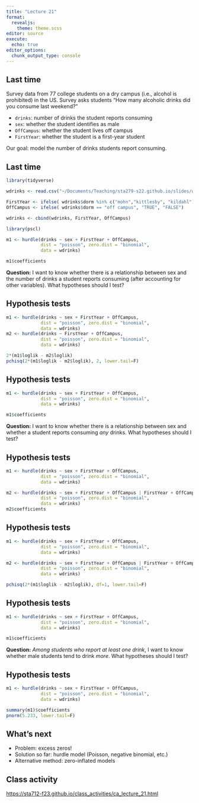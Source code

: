 ```yaml
---
title: "Lecture 21"
format: 
  revealjs:
    theme: theme.scss
editor: source
execute:
  echo: true
editor_options: 
  chunk_output_type: console
---
```


## Last time

Survey data from 77 college students on a dry campus (i.e., alcohol is prohibited) in the US. Survey asks students "How many alcoholic drinks did you consume last weekend?"

* `drinks`: number of drinks the student reports consuming
* `sex`: whether the student identifies as male
* `OffCampus`: whether the student lives off campus
* `FirstYear`: whether the student is a first-year student

Our goal: model the number of drinks students report consuming.

## Last time

```r
library(tidyverse)

wdrinks <- read.csv("~/Documents/Teaching/sta279-s22.github.io/slides/weekendDrinks.csv")

FirstYear <- ifelse( wdrinks$dorm %in% c("mohn","kittlesby", "kildahl"), "TRUE", "FALSE")
OffCampus <- ifelse( wdrinks$dorm == "off campus", "TRUE", "FALSE")

wdrinks <- cbind(wdrinks, FirstYear, OffCampus)
```

```r
library(pscl)

m1 <- hurdle(drinks ~ sex + FirstYear + OffCampus, 
             dist = "poisson", zero.dist = "binomial",
             data = wdrinks)

m1$coefficients
```

**Question:** I want to know whether there is a relationship between sex and the number of drinks a student reports consuming (after accounting for other variables). What hypotheses should I test?

## Hypothesis tests

```r
m1 <- hurdle(drinks ~ sex + FirstYear + OffCampus, 
             dist = "poisson", zero.dist = "binomial",
             data = wdrinks)
m2 <- hurdle(drinks ~ FirstYear + OffCampus,
             dist = "poisson", zero.dist = "binomial",
             data = wdrinks)

2*(m1$loglik - m2$loglik)
pchisq(2*(m1$loglik - m2$loglik), 2, lower.tail=F)
```

## Hypothesis tests

```r
m1 <- hurdle(drinks ~ sex + FirstYear + OffCampus, 
             dist = "poisson", zero.dist = "binomial",
             data = wdrinks)

m1$coefficients
```

**Question:** I want to know whether there is a relationship between sex and whether a student reports consuming *any* drinks. What hypotheses should I test?

## Hypothesis tests

```r
m1 <- hurdle(drinks ~ sex + FirstYear + OffCampus, 
             dist = "poisson", zero.dist = "binomial",
             data = wdrinks)

m2 <- hurdle(drinks ~ sex + FirstYear + OffCampus | FirstYear + OffCampus, 
             dist = "poisson", zero.dist = "binomial",
             data = wdrinks)
m2$coefficients
```

## Hypothesis tests

```r
m1 <- hurdle(drinks ~ sex + FirstYear + OffCampus, 
             dist = "poisson", zero.dist = "binomial",
             data = wdrinks)

m2 <- hurdle(drinks ~ sex + FirstYear + OffCampus | FirstYear + OffCampus, 
             dist = "poisson", zero.dist = "binomial",
             data = wdrinks)

pchisq(2*(m1$loglik - m2$loglik), df=1, lower.tail=F)
```

## Hypothesis tests

```r
m1 <- hurdle(drinks ~ sex + FirstYear + OffCampus, 
             dist = "poisson", zero.dist = "binomial",
             data = wdrinks)

m1$coefficients
```

**Question:** *Among students who report at least one drink*, I want to know whether male students tend to drink *more*. What hypotheses should I test?

## Hypothesis tests

```r
m1 <- hurdle(drinks ~ sex + FirstYear + OffCampus, 
             dist = "poisson", zero.dist = "binomial",
             data = wdrinks)

summary(m1)$coefficients
pnorm(5.233, lower.tail=F)
```

## What's next

* Problem: excess zeros!
* Solution so far: hurdle model (Poisson, negative binomial, etc.)
* Alternative method: zero-inflated models

## Class activity

[https://sta712-f23.github.io/class_activities/ca_lecture_21.html](https://sta712-f23.github.io/class_activities/ca_lecture_21.html)


